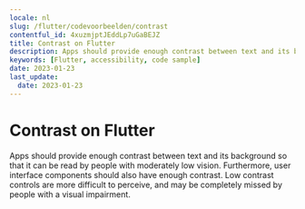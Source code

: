 ```yaml
---
locale: nl
slug: /flutter/codevoorbeelden/contrast
contentful_id: 4xuzmjptJEddLp7uGaBEJZ
title: Contrast on Flutter
description: Apps should provide enough contrast between text and its background so that it can be read by people with moderately low vision.
keywords: [Flutter, accessibility, code sample]
date: 2023-01-23
last_update:
  date: 2023-01-23
---
```


# Contrast on Flutter

Apps should provide enough contrast between text and its background so that it can be read by people with moderately low vision. Furthermore, user interface components should also have enough contrast. Low contrast controls are more difficult to perceive, and may be completely missed by people with a visual impairment.

<CodeSample id="screen-contrast" platform="flutter" locale="nl"/>
